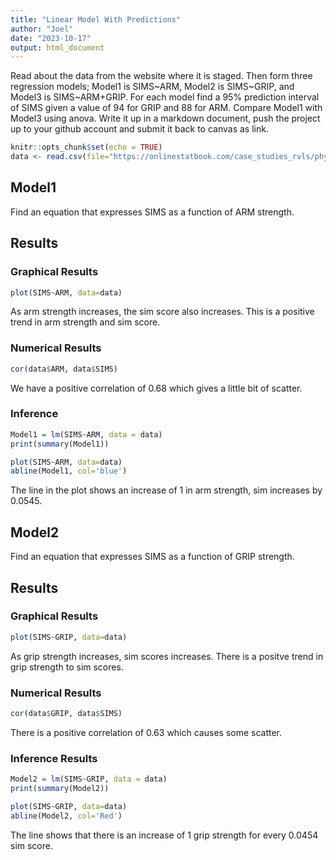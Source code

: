 ```yaml
---
title: "Linear Model With Predictions"
author: "Joel"
date: "2023-10-17"
output: html_document
---
```





Read about the data from the website where it is staged.  Then form three regression models; Model1 is SIMS~ARM, Model2 is SIMS~GRIP, and Model3 is SIMS~ARM+GRIP. For each model find a 95% prediction interval of SIMS given a value of 94  for GRIP and 88 for ARM. Compare Model1 with Model3 using anova. Write it up in a markdown document, push the project up to your github account and submit it back to canvas as link.

```r
knitr::opts_chunk$set(echo = TRUE)
data <- read.csv(file="https://onlinestatbook.com/case_studies_rvls/physical_strength/data.txt",sep="",header=TRUE)  
```



## Model1
Find an equation that expresses SIMS as a function of ARM strength.

## Results

### Graphical Results

```r
plot(SIMS~ARM, data=data)
```

As arm strength increases, the sim score also increases. This is a positive trend in arm strength and sim score.

### Numerical Results

```r
cor(data$ARM, data$SIMS)
```

We have a positive correlation of 0.68 which gives a little bit of scatter. 

### Inference

```r
Model1 = lm(SIMS~ARM, data = data)
print(summary(Model1))
```


```r
plot(SIMS~ARM, data=data)
abline(Model1, col='blue')
```

The line in the plot shows an increase of 1 in arm strength, sim increases by 0.0545.


## Model2

Find an equation that expresses SIMS as a function of GRIP strength.

## Results

### Graphical Results

```r
plot(SIMS~GRIP, data=data)
```

As grip strength increases, sim scores increases. There is a positve trend in grip strength to sim scores.

### Numerical Results

```r
cor(data$GRIP, data$SIMS)
```

There is a positive correlation of 0.63 which causes some scatter.

### Inference Results 

```r
Model2 = lm(SIMS~GRIP, data = data)
print(summary(Model2))
```

```r
plot(SIMS~GRIP, data=data)
abline(Model2, col='Red')
```

The line shows that there is an increase of 1 grip strength for every 0.0454 sim score.


